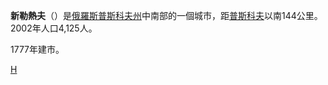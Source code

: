 {{coord|57|02|N|29|20|E|display=title}}
{{Location map|Russia Pskov Oblast|width=180|caption=在普斯科夫州的位置}}
'''新勒熱夫'''（{{lang|ru|Новорже́в}}）是[[俄羅斯|俄羅斯]][[普斯科夫州|普斯科夫州]]中南部的一個城市，距[[普斯科夫|普斯科夫]]以南144公里。2002年人口4,125人。

1777年建市。
[[Category:普斯科夫州城市|Н]]